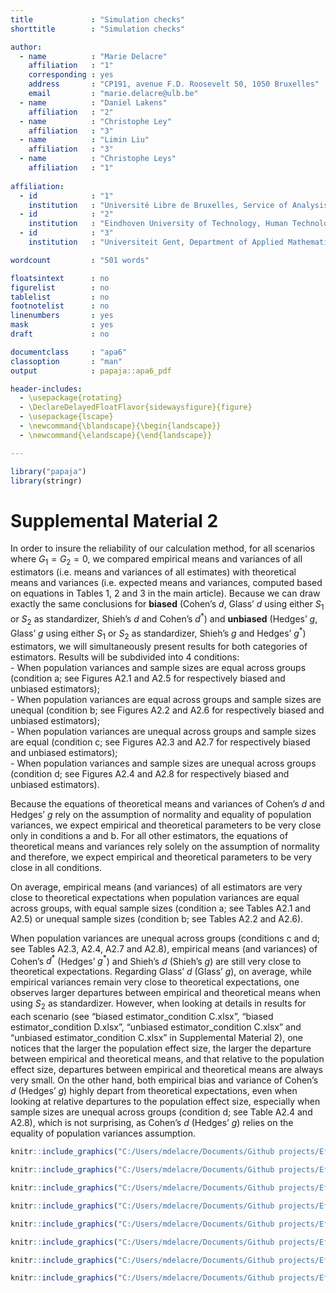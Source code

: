 ```yaml
---
title             : "Simulation checks"
shorttitle        : "Simulation checks"

author: 
  - name          : "Marie Delacre" 
    affiliation   : "1"
    corresponding : yes    
    address       : "CP191, avenue F.D. Roosevelt 50, 1050 Bruxelles"
    email         : "marie.delacre@ulb.be"
  - name          : "Daniel Lakens"
    affiliation   : "2"
  - name          : "Christophe Ley"
    affiliation   : "3"
  - name          : "Limin Liu"
    affiliation   : "3"
  - name          : "Christophe Leys"
    affiliation   : "1"
    
affiliation:
  - id            : "1"
    institution   : "Université Libre de Bruxelles, Service of Analysis of the Data (SAD), Bruxelles, Belgium"
  - id            : "2"
    institution   : "Eindhoven University of Technology, Human Technology Interaction Group, Eindhoven, the Netherlands"
  - id            : "3"
    institution   : "Universiteit Gent, Department of Applied Mathematics, Computer Science and Statistics, Gent, Belgium"

wordcount         : "501 words"

floatsintext      : no
figurelist        : no
tablelist         : no
footnotelist      : no
linenumbers       : yes
mask              : yes
draft             : no

documentclass     : "apa6"
classoption       : "man"
output            : papaja::apa6_pdf

header-includes:
  - \usepackage{rotating}
  - \DeclareDelayedFloatFlavor{sidewaysfigure}{figure}     
  - \usepackage{lscape}
  - \newcommand{\blandscape}{\begin{landscape}}
  - \newcommand{\elandscape}{\end{landscape}}

---
```


```r
library("papaja")
library(stringr)
```

# Supplemental Material 2

In order to insure the reliability of our calculation method, for all scenarios where $G_1=G_2=0$, we compared empirical means and variances of all estimators (i.e. means and variances of all estimates) with theoretical means and variances (i.e. expected means and variances, computed based on equations in Tables 1, 2 and 3 in the main article). Because we can draw exactly the same conclusions for **biased** (Cohen's $d$, Glass' $d$ using either $S_1$ or $S_2$ as standardizer, Shieh's $d$ and Cohen's $d^*$) and **unbiased** (Hedges' $g$, Glass' $g$ using either $S_1$ or $S_2$ as standardizer, Shieh's $g$ and Hedges' $g^*$) estimators, we will simultaneously present results for both categories of estimators. Results will be subdivided into 4 conditions:  
- When population variances and sample sizes are equal across groups (condition a; see Figures A2.1 and A2.5 for respectively biased and unbiased estimators);      
- When population variances are equal across groups and sample sizes are unequal (condition b; see Figures A2.2 and A2.6 for respectively biased and unbiased estimators);  
- When population variances are unequal across groups and sample sizes are equal (condition c; see Figures A2.3 and A2.7 for respectively biased and unbiased estimators);  
- When population variances and sample sizes are unequal across groups (condition d; see Figures A2.4 and A2.8 for respectively biased and unbiased estimators).  

Because the equations of theoretical means and variances of Cohen's $d$ and Hedges' $g$ rely on the assumption of normality and equality of population variances, we expect empirical and theoretical parameters to be very close only in conditions a and b. For all other estimators, the equations of theoretical means and variances rely solely on the assumption of normality and therefore, we expect empirical and theoretical parameters to be very close in all conditions.

On average, empirical means (and variances) of all estimators are very close to theoretical expectations when population variances are equal across groups, with equal sample sizes (condition a; see Tables A2.1 and A2.5) or unequal sample sizes (condition b; see Tables A2.2 and A2.6). 

When population variances are unequal across groups (conditions c and d; see Tables A2.3, A2.4, A2.7 and A2.8), empirical means (and variances) of Cohen's $d^*$ (Hedges' $g^*$) and Shieh's $d$ (Shieh's $g$) are still very close to theoretical expectations. Regarding Glass' $d$ (Glass' $g$), on average, while empirical variances remain very close to theoretical expectations, one observes larger departures between empirical and theoretical means when using $S_2$ as standardizer. However, when looking at details in results for each scenario (see "biased estimator_condition C.xlsx", "biased estimator_condition D.xlsx", "unbiased estimator_condition C.xlsx" and "unbiased estimator_condition C.xlsx" in Supplemental Material 2), one notices that the larger the population effect size, the larger the departure between empirical and theoretical means, and that relative to the population effect size, departures between empirical and theoretical means are always very small. On the other hand, both empirical bias and variance of Cohen's $d$ (Hedges' $g$) highly depart from theoretical expectations, even when looking at relative departures to the population effect size, especially when sample sizes are unequal across groups (condition d; see Table A2.4 and A2.8), which is not surprising, as Cohen's $d$ (Hedges' $g$) relies on the equality of population variances assumption.

```r
knitr::include_graphics("C:/Users/mdelacre/Documents/Github projects/Effect-sizes/Supplemental Material 2/Files/Png tables/Table A2.1.png")
```

```r
knitr::include_graphics("C:/Users/mdelacre/Documents/Github projects/Effect-sizes/Supplemental Material 2/Files/Png tables/Table A2.2.png")
```

```r
knitr::include_graphics("C:/Users/mdelacre/Documents/Github projects/Effect-sizes/Supplemental Material 2/Files/Png tables/Table A2.3.png")
```

```r
knitr::include_graphics("C:/Users/mdelacre/Documents/Github projects/Effect-sizes/Supplemental Material 2/Files/Png tables/Table A2.4.png")
```

```r
knitr::include_graphics("C:/Users/mdelacre/Documents/Github projects/Effect-sizes/Supplemental Material 2/Files/Png tables/Table A2.5.png")
```

```r
knitr::include_graphics("C:/Users/mdelacre/Documents/Github projects/Effect-sizes/Supplemental Material 2/Files/Png tables/Table A2.6.png")
```

```r
knitr::include_graphics("C:/Users/mdelacre/Documents/Github projects/Effect-sizes/Supplemental Material 2/Files/Png tables/Table A2.7.png")
```

```r
knitr::include_graphics("C:/Users/mdelacre/Documents/Github projects/Effect-sizes/Supplemental Material 2/Files/Png tables/Table A2.8.png")
```
